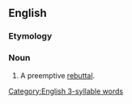 ==English==

===Etymology===
{{blend|en|pre-|rebuttal}}

===Noun===
{{en-noun}}

# {{lb|en|buzzword|slang}} A preemptive [[rebuttal]].

[[Category:English 3-syllable words]]